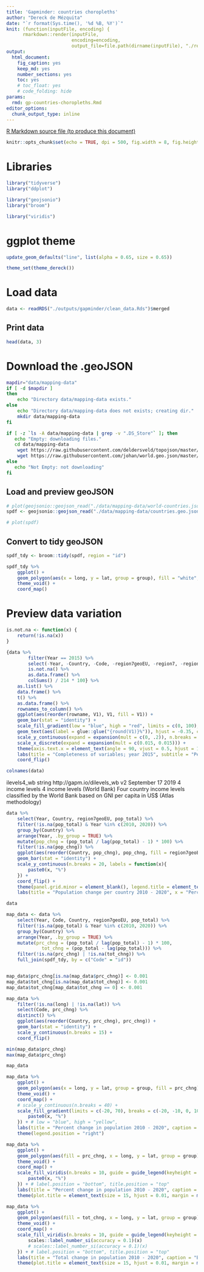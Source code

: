 ```yaml
---
title: 'Gapminder: countries choropleths'
author: "Dereck de Mézquita"
date: "`r format(Sys.time(), '%d %B, %Y')`"
knit: (function(inputFile, encoding) { 
      rmarkdown::render(inputFile,
                        encoding=encoding, 
                        output_file=file.path(dirname(inputFile), "./reports/", "/gp-countries-choropleths/gp-countries-choropleths.html")) })
output:
  html_document: 
    fig_caption: yes
    keep_md: yes
    number_sections: yes
    toc: yes
    # toc_float: yes
    # code_folding: hide
params:
  rmd: gp-countries-choropleths.Rmd
editor_options: 
  chunk_output_type: inline
---
```


<a download="gp-countries-choropleths.Rmd" href="`r base64enc::dataURI(file = params$rmd, mime = 'text/rmd', encoding = 'base64')`">R Markdown source file (to produce this document)</a>

```r
knitr::opts_chunk$set(echo = TRUE, dpi = 500, fig.width = 8, fig.height = 8, fig.align = "center")
```

# Libraries

```r
library("tidyverse")
library("ddplot")

library("geojsonio")
library("broom")

library("viridis")
```

# ggplot theme

```r
update_geom_defaults("line", list(alpha = 0.65, size = 0.65))

theme_set(theme_dereck())
```

# Load data

```r
data <- readRDS("./outputs/gapminder/clean_data.Rds")$merged
```

## Print data

```r
head(data, 3)
```

# Download the .geoJSON

```bash
mapdir="data/mapping-data"
if [ -d $mapdir ] 
then
    echo "Directory data/mapping-data exists." 
else
    echo "Directory data/mapping-data does not exists; creating dir."
    mkdir data/mapping-data
fi
```


```bash
if [ -z `ls -A data/mapping-data | grep -v ".DS_Store"` ]; then
   echo "Empty: downloading files."
   cd data/mapping-data
	wget https://raw.githubusercontent.com/deldersveld/topojson/master/world-countries.json
	wget https://raw.githubusercontent.com/johan/world.geo.json/master/countries.geo.json
else
   echo "Not Empty: not downloading"
fi
```

## Load and preview geoJSON

```r
# plot(geojsonio::geojson_read("./data/mapping-data/world-countries.json", what = "sp"))
spdf <- geojsonio::geojson_read("./data/mapping-data/countries.geo.json", what = "sp")

# plot(spdf)
```

## Convert to tidy geoJSON

```r
spdf_tdy <- broom::tidy(spdf, region = "id")

spdf_tdy %>%
	ggplot() +
	geom_polygon(aes(x = long, y = lat, group = group), fill = "white", colour = "gray") +
	theme_void() +
	coord_map()
```

# Preview data variation

```r
is.not.na <- function(x) {
	return(!is.na(x))
}
```

```r
{data %>% 
		filter(Year == 2015) %>%
		select(-Year, -Country, -Code, -region7geoEU, -region7, -region7eu, -region23, -eu15) %>% 
		is.not.na() %>%
		as.data.frame() %>%
		colSums() / 214 * 100} %>%
	as.list() %>%
	data.frame() %>%
	t() %>%
	as.data.frame() %>%
	rownames_to_column() %>%
	ggplot(aes(reorder(rowname, V1), V1, fill = V1)) +
	geom_bar(stat = "identity") +
	scale_fill_gradient(low = "blue", high = "red", limits = c(0, 100), breaks = c(0, 25, 50, 75, 100))  +
	geom_text(aes(label = glue::glue("{round(V1)}%")), hjust = -0.35, colour = "black") + # , angle = 90
	scale_y_continuous(expand = expansion(mult = c(0, .2)), n.breaks = 15) +
	scale_x_discrete(expand = expansion(mult = c(0.015, 0.015))) +
	theme(axis.text.x = element_text(angle = 90, vjust = 0.5, hjust = 1)) +
	labs(title = "Completeness of variables; year 2015", subtitle = "Percent of non NA values per variable", x = "Percentage completeness", y = "Variable", caption = "By Dereck de Mezquita") +
	coord_flip()
```


```r
colnames(data)
```

ilevels4_wb	string	http://gapm.io/dilevels_wb	v2	September 17 2019	4 income levels	4 income levels (World Bank)		Four country income levels classified by the World Bank based on GNI per capita in US$ (Atlas methodology)

```r
data %>%
	select(Year, Country, region7geoEU, pop_total) %>%
	filter(!is.na(pop_total) & Year %in% c(2010, 2020)) %>%
	group_by(Country) %>%
	arrange(Year, .by_group = TRUE) %>%
	mutate(pop_chng = (pop_total / lag(pop_total) - 1) * 100) %>%
	filter(!is.na(pop_chng)) %>%
	ggplot(aes(reorder(Country, pop_chng), pop_chng, fill = region7geoEU)) +
	geom_bar(stat = "identity") +
	scale_y_continuous(n.breaks = 20, labels = function(x){
		paste0(x, "%")
	}) +
	coord_flip() +
	theme(panel.grid.minor = element_blank(), legend.title = element_text(vjust = 0.5)) +
	labs(title = "Population change per country 2010 - 2020", x = "Percent change 2010 - 2020", y = "Country", fill = "Region")
```

```r
data
```

```r
map_data <- data %>%
	select(Year, Code, Country, region7geoEU, pop_total) %>%
	filter(!is.na(pop_total) & Year %in% c(2010, 2020)) %>%
	group_by(Country) %>%
	arrange(Year, .by_group = TRUE) %>%
	mutate(prc_chng = (pop_total / lag(pop_total) - 1) * 100,
			 tot_chng = (pop_total - lag(pop_total))) %>%
	filter(!is.na(prc_chng) | !is.na(tot_chng)) %>%
	full_join(spdf_tdy, by = c("Code" = "id"))


map_data$prc_chng[is.na(map_data$prc_chng)] <- 0.001
map_data$tot_chng[is.na(map_data$tot_chng)] <- 0.001
map_data$tot_chng[map_data$tot_chng == 0] <- 0.001
```

```r
map_data %>%
	filter(!is.na(long) | !is.na(lat)) %>%
	select(Code, prc_chng) %>%
	distinct() %>%
	ggplot(aes(reorder(Country, prc_chng), prc_chng)) +
	geom_bar(stat = "identity") +
	scale_y_continuous(n.breaks = 15) +
	coord_flip()
```

```r
min(map_data$prc_chng)
max(map_data$prc_chng)
```

```r
map_data
```

```r
map_data %>%
	ggplot() +
	geom_polygon(aes(x = long, y = lat, group = group, fill = prc_chng)) +
	theme_void() +
	coord_map() +
	# scale_y_continuous(n.breaks = 40) +
	scale_fill_gradient(limits = c(-20, 70), breaks = c(-20, -10, 0, 10, 20, 30, 40, 50, 60, 70, 80), labels = function(x) {
		paste0(x, "%")
	}) + # low = "blue", high = "yellow", 
	labs(title = "Percent change in population 2010 - 2020", caption = "By Dereck de Mezquita", fill = "Change") +
	theme(legend.position = "right")
```

```r
map_data %>%
	ggplot() +
	geom_polygon(aes(fill = prc_chng, x = long, y = lat, group = group), size = 0, alpha = 0.9) +
	theme_void() +
	coord_map() +
	scale_fill_viridis(n.breaks = 10, guide = guide_legend(keyheight = unit(3, units = "mm"), keywidth = unit(5, units = "mm"), nrow = 5), labels = function(x) {
		paste0(x, "%")
	}) + # label.position = "bottom", title.position = "top"
	labs(title = "Percent change in population 2010 - 2020", caption = "By Dereck de Mezquita", fill = element_blank()) +
	theme(plot.title = element_text(size = 15, hjust = 0.01, margin = margin(r = 10, l = 2, b = 0.5, unit = "cm")), plot.caption = element_text(margin = margin(15, 50, unit = "mm")), legend.position = c(0.5, -0.075))
```

```r
map_data %>%
	ggplot() +
	geom_polygon(aes(fill = tot_chng, x = long, y = lat, group = group), size = 0, alpha = 0.9) +
	theme_void() +
	coord_map() +
	scale_fill_viridis(n.breaks = 10, guide = guide_legend(keyheight = unit(3, units = "mm"), keywidth = unit(5, units = "mm"), nrow = 5), labels = function(x) {
		scales::label_number_si(accuracy = 0.1)(x)
		# scales::label_number_si(accuracy = 0.1)(x)
	}) + # label.position = "bottom", title.position = "top"
	labs(title = "Total change in population 2010 - 2020", caption = "By Dereck de Mezquita", fill = element_blank()) +
	theme(plot.title = element_text(size = 15, hjust = 0.01, margin = margin(r = 10, l = 2, b = 0.5, unit = "cm")), plot.caption = element_text(margin = margin(15, 50, unit = "mm")), legend.position = c(0.5, -0.075))
```

